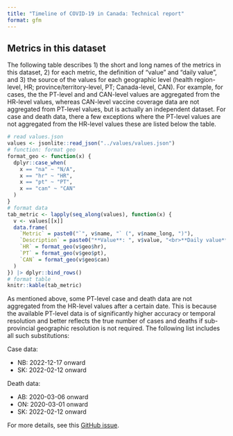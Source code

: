 ```yaml
---
title: "Timeline of COVID-19 in Canada: Technical report"
format: gfm
---
```


## Metrics in this dataset

The following table describes 1) the short and long names of the metrics in this dataset, 2) for each metric, the definition of "value" and "daily value", and 3) the source of the values for each geographic level (health region-level, HR; province/territory-level, PT; Canada-level, CAN). For example, for cases, the the PT-level and and CAN-level values are aggregated from the HR-level values, whereas CAN-level vaccine coverage data are not aggregated from PT-level values, but is actually an independent dataset. For case and death data, there a few exceptions where the PT-level values are not aggregated from the HR-level values these are listed below the table.

```r
# read values.json
values <- jsonlite::read_json("../values/values.json")
# function: format geo
format_geo <- function(x) {
  dplyr::case_when(
    x == "na" ~ "N/A",
    x == "hr" ~ "HR",
    x == "pt" ~ "PT",
    x == "can" ~ "CAN"
  )
}
# format data
tab_metric <- lapply(seq_along(values), function(x) {
  v <- values[[x]]
  data.frame(
    `Metric` = paste0("`", v$name, "` (", v$name_long, ")"),
    `Description` = paste0("**Value**: ", v$value, "<br>**Daily value**: ", v$value_daily),
    `HR` = format_geo(v$geo$hr),
    `PT` = format_geo(v$geo$pt),
    `CAN` = format_geo(v$geo$can)
  )
}) |> dplyr::bind_rows()
# format table
knitr::kable(tab_metric)
```

As mentioned above, some PT-level case and death data are not aggregated from the HR-level values after a certain date. This is because the available PT-level data is of significantly higher accuracy or temporal resolution and better reflects the true number of cases and deaths if sub-provincial geographic resolution is not required. The following list includes all such substitutions:

Case data:

- NB: 2022-12-17 onward
- SK: 2022-02-12 onward

Death data:

- AB: 2020-03-06 onward
- ON: 2020-03-01 onward
- SK: 2022-02-12 onward

For more details, see this [GitHub issue](https://github.com/ccodwg/CovidTimelineCanada/issues/120).
